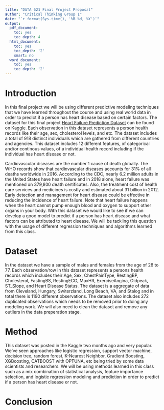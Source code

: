 ```yaml
---
title: "DATA 621 Final Project Proposal"
author: "Critical Thinking Group 1"
date: "`r format(Sys.time(), '%B %d, %Y')`"
output:
  pdf_document:
    toc: yes
    toc_depth: 4
  html_document:
    toc: yes
    toc_depth: '2'
    smart: no
  word_document:
    toc: yes
    toc_depth: '2'
---
```

\pagebreak
\begin{center}
\bigskip
\bigskip
\bigskip
Prepared for:\\
\medskip
Prof. Dr. Nasrin Khansari\\
\smallskip
City University of New York, School of Professional Studies - Data 621\\
\bigskip
DATA 621 – Business Analytics and Data Mining\\
\medskip
Final Project Proposal\\
\medskip
Prepared by:\\
\medskip
Critical Thinking Group  1\\ 
\medskip
Vic Chan\\ 
\smallskip
Gehad Gad\\
\smallskip
Evan McLaughlin\\  
\smallskip
Bruno de Melo\\
\smallskip
Anjal Hussan\\
\smallskip
Zhouxin Shi\\
\smallskip
Sie Siong Wong\\
\end{center}

\pagebreak

# Introduction
In this final project we will be using different predictive modeling techniques that we have learned throughout the course and using real world data in order to predict if a person has heart disease based on certain factors. The dataset for this final project [Heart Failure Prediction Dataset](https://www.kaggle.com/fedesoriano/heart-failure-prediction) can be found on Kaggle. Each observation in this dataset represents a person health records like their age, sex, cholesterol levels, and etc. The dataset includes a total of 918 distinct individuals which are gathered from different countries and agencies. This dataset includes 12 different features, of categorical and/or continous values, of a individual health record including if the individual has heart disease or not.

Cardiovascular diseases are the number 1 cause of death globally. The WHO records show that cardiovascular diseases accounts for 31% of all deaths worldwide in 2016.  According to the CDC, nearly 6.2 million adults in the United States have heart failure and in 2018 alone, heart failure was mentioned on 379,800 death certificates. Also, the treatment cost of health care services and medicines is costly and estimated about 31 billion in 2012. Early detection and management for heart disease could be effective in reducing the incidence of heart failure. Note that heart failure happens when the heart cannot pump enough blood and oxygen to support other organs in your body. With this dataset we would like to see if we can develop a good model to predict if a person has heart disease and what factors can be attributed to heart disease. We will be tackling this question with the usage of different regression techniques and algorithms learned from this class.

# Dataset
In the dataset we have a sample of males and females from the age of 28 to 77. Each observation/row in this dataset represents a persons health records which includes their Age, Sex, ChestPainType, RestingBP, Cholesterol, FastingBS, RestingECG, MaxHR, ExerciseAngina, Oldpeak, ST_Slope, and Heart Disease Status. The dataset is a aggregate of data from Cleveland, Hungary, Switerzland, Long Beach, VA, and Stalog and in total there is 1190 different observations. The dataset also includes 272 duplicated observations which needs to be removed prior to doing any modeling work. We will also need to clean the dataset and remove any outliers in the data preperation stage. 

# Method
This dataset was posted in the Kaggle two months ago and very popular. We've seen approaches like logistic regression, support vector machine, decision tree, random forest, K-Nearest Neighbor, Gradient Boosting, XGBoosting, CATBOOST with OPTUNA, etc being tried by some data scientists and researchers. We will be using methods learned in this class such as a mix combination of statistical analysis, feature importance selection, and logistic regression modeling and prediction in order to predict if a person has heart disease or not.


# Conclusion
